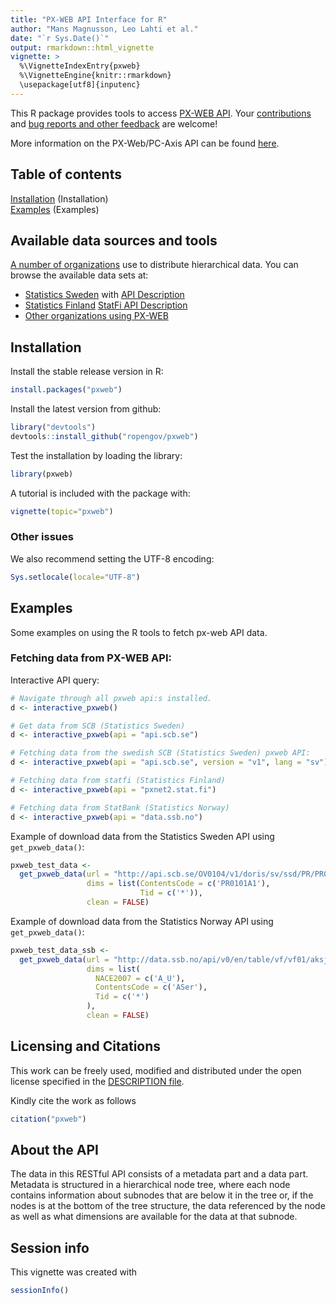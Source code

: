 ```yaml
---
title: "PX-WEB API Interface for R"
author: "Mans Magnusson, Leo Lahti et al."
date: "`r Sys.Date()`"
output: rmarkdown::html_vignette
vignette: >
  %\VignetteIndexEntry{pxweb}
  %\VignetteEngine{knitr::rmarkdown}
  \usepackage[utf8]{inputenc}  
---
```



This R package provides tools to access [PX-WEB
API](http://www.scb.se/Grupp/OmSCB/API/API-description.pdf). Your
[contributions](http://ropengov.github.io/contribute/) and [bug
reports and other feedback](https://github.com/ropengov/pxweb) are
welcome!


More information on the PX-Web/PC-Axis API can be found [here](http://www.scb.se/Grupp/OmSCB/API/API-description.pdf).

## Table of contents

[Installation](#installation) (Installation)  
[Examples](#examples) (Examples)  

## Available data sources and tools

[A number of organizations](http://www.scb.se/sv_/PC-Axis/Programs/PX-Web/PX-Web-examples/) use to distribute hierarchical data. You can browse the available data sets at:

 * [Statistics Sweden](http://www.statistikdatabasen.scb.se/pxweb/en/ssd/) with [API Description](http://www.scb.se/Grupp/OmSCB/API/API-description.pdf)
 * [Statistics Finland](http://tilastokeskus.fi/til/aihealuejako.html) [StatFi API Description](http://pxnet2.stat.fi/api1.html)
 * [Other organizations using PX-WEB](http://www.scb.se/sv_/PC-Axis/Programs/PX-Web/PX-Web-examples/)

## <a name="installation"></a>Installation


Install the stable release version in R:

```r
install.packages("pxweb")
```


Install the latest version from github:

```r
library("devtools")
devtools::install_github("ropengov/pxweb")
```

Test the installation by loading the library:

```r
library(pxweb)
```

A tutorial is included with the package with:
```r
vignette(topic="pxweb")
```


### Other issues

We also recommend setting the UTF-8 encoding:

```r
Sys.setlocale(locale="UTF-8") 
```

## <a name="examples"></a>Examples

Some examples on using the R tools to fetch px-web API data.

### Fetching data from PX-WEB API:

Interactive API query:

```r
# Navigate through all pxweb api:s installed.
d <- interactive_pxweb()

# Get data from SCB (Statistics Sweden)
d <- interactive_pxweb(api = "api.scb.se")

# Fetching data from the swedish SCB (Statistics Sweden) pxweb API:
d <- interactive_pxweb(api = "api.scb.se", version = "v1", lang = "sv")

# Fetching data from statfi (Statistics Finland)
d <- interactive_pxweb(api = "pxnet2.stat.fi")

# Fetching data from StatBank (Statistics Norway)
d <- interactive_pxweb(api = "data.ssb.no")
```

Example of download data from the Statistics Sweden API using `get_pxweb_data()`:

```r
pxweb_test_data <- 
  get_pxweb_data(url = "http://api.scb.se/OV0104/v1/doris/sv/ssd/PR/PR0101/PR0101E/Basbeloppet", 
                 dims = list(ContentsCode = c('PR0101A1'), 
                             Tid = c('*')),
                 clean = FALSE)
```

Example of download data from the Statistics Norway API using `get_pxweb_data()`:

```r
pxweb_test_data_ssb <- 
  get_pxweb_data(url = "http://data.ssb.no/api/v0/en/table/vf/vf01/aksjer/ASKapital",
                 dims = list(
                   NACE2007 = c('A_U'),
                   ContentsCode = c('ASer'),
                   Tid = c('*')
                 ),
                 clean = FALSE)
```


## Licensing and Citations

This work can be freely used, modified and distributed under the open license specified in the [DESCRIPTION file](https://github.com/rOpenGov/pxweb/blob/master/DESCRIPTION).

Kindly cite the work as follows

```r
citation("pxweb")
```

## About the API

The data in this RESTful API consists of a metadata part and a data
part. Metadata is structured in a hierarchical node tree, where each
node contains information about subnodes that are below it in the tree
or, if the nodes is at the bottom of the tree structure, the data
referenced by the node as well as what dimensions are available for
the data at that subnode.


## Session info

This vignette was created with

```r
sessionInfo()
```




